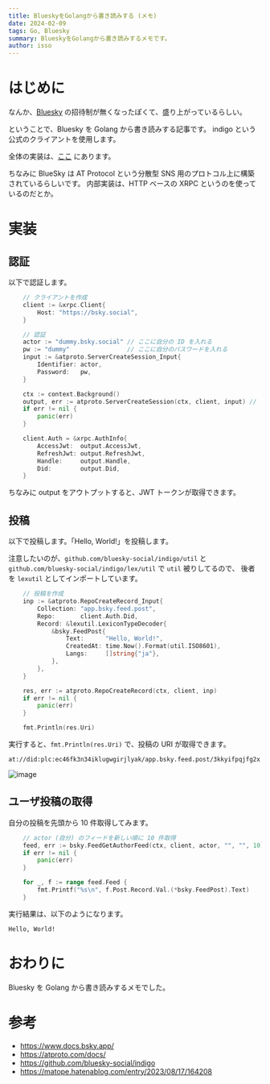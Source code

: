 ```yaml
---
title: BlueskyをGolangから書き読みする (メモ)
date: 2024-02-09
tags: Go, Bluesky
summary: BlueskyをGolangから書き読みするメモです。
author: isso
---
```


# はじめに

なんか、[Bluesky](https://bsky.app/) の招待制が無くなったぽくて、盛り上がっているらしい。

ということで、Bluesky を Golang から書き読みする記事です。
indigo という公式のクライアントを使用します。

全体の実装は、[ここ](https://github.com/isso-719/test-bsky-api-go/blob/main/main.go) にあります。

ちなみに BlueSky は AT Protocol という分散型 SNS 用のプロトコル上に構築されているらしいです。
内部実装は、HTTP ベースの XRPC というのを使っているのだとか。

# 実装

## 認証

以下で認証します。

```go
	// クライアントを作成
	client := &xrpc.Client{
		Host: "https://bsky.social",
	}

	// 認証
	actor := "dummy.bsky.social" // ここに自分の ID を入れる
	pw := "dummy"                // ここに自分のパスワードを入れる
	input := &atproto.ServerCreateSession_Input{
		Identifier: actor,
		Password:   pw,
	}

	ctx := context.Background()
	output, err := atproto.ServerCreateSession(ctx, client, input) // ここで Bearer トークンが取得できる
	if err != nil {
		panic(err)
	}

	client.Auth = &xrpc.AuthInfo{
		AccessJwt:  output.AccessJwt,
		RefreshJwt: output.RefreshJwt,
		Handle:     output.Handle,
		Did:        output.Did,
	}
```

ちなみに output をアウトプットすると、JWT トークンが取得できます。

## 投稿

以下で投稿します。「Hello, World!」を投稿します。

注意したいのが、`github.com/bluesky-social/indigo/util` と `github.com/bluesky-social/indigo/lex/util` で `util` 被りしてるので、
後者を `lexutil` としてインポートしています。

```go
	// 投稿を作成
	inp := &atproto.RepoCreateRecord_Input{
		Collection: "app.bsky.feed.post",
		Repo:       client.Auth.Did,
		Record: &lexutil.LexiconTypeDecoder{
			&bsky.FeedPost{
				Text:      "Hello, World!",
				CreatedAt: time.Now().Format(util.ISO8601),
				Langs:     []string{"ja"},
			},
		},
	}

	res, err := atproto.RepoCreateRecord(ctx, client, inp)
	if err != nil {
		panic(err)
	}

	fmt.Println(res.Uri)
```

実行すると、`fmt.Println(res.Uri)` で、投稿の URI が取得できます。

```
at://did:plc:ec46fk3n34iklugwgirjlyak/app.bsky.feed.post/3kkyifpqjfg2x
```

![image](./img/IMG_4154.PNG)

## ユーザ投稿の取得

自分の投稿を先頭から 10 件取得してみます。

```go
	// actor (自分) のフィードを新しい順に 10 件取得
	feed, err := bsky.FeedGetAuthorFeed(ctx, client, actor, "", "", 10)
	if err != nil {
		panic(err)
	}

	for _, f := range feed.Feed {
		fmt.Printf("%s\n", f.Post.Record.Val.(*bsky.FeedPost).Text)
	}
```

実行結果は、以下のようになります。

```
Hello, World!
```

# おわりに

Bluesky を Golang から書き読みするメモでした。

# 参考

- https://www.docs.bsky.app/
- https://atproto.com/docs/
- https://github.com/bluesky-social/indigo
- https://matope.hatenablog.com/entry/2023/08/17/164208
